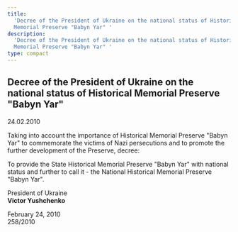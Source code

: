 ```yaml
---
title:
  'Decree of the President of Ukraine on the national status of Historical
  Memorial Preserve "Babyn Yar" '
description:
  'Decree of the President of Ukraine on the national status of Historical
  Memorial Preserve "Babyn Yar" '
type: compact
---
```


## Decree of the President of Ukraine on the national status of Historical Memorial Preserve "Babyn Yar"

24.02.2010

Taking into account the importance of Historical Memorial Preserve "Babyn Yar"
to commemorate the victims of Nazi persecutions and to promote the further
development of the Preserve, decree:

To provide the State Historical Memorial Preserve "Babyn Yar" with national
status and further to call it - the National Historical Memorial Preserve "Babyn
Yar".

President of Ukraine\
**Victor Yushchenko**

February 24, 2010\
258/2010
